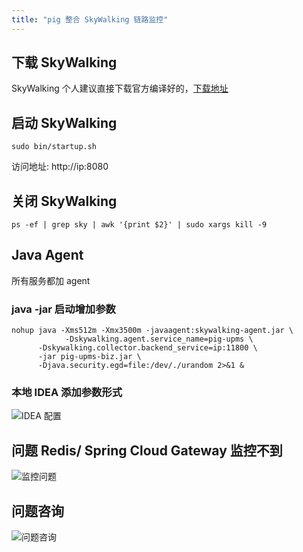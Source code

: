 ```yaml
---
title: "pig 整合 SkyWalking 链路监控"
---
```


## 下载 SkyWalking

SkyWalking 个人建议直接下载官方编译好的，[下载地址](http://skywalking.apache.org/downloads/)

## 启动 SkyWalking

```shell
sudo bin/startup.sh
```

访问地址: http://ip:8080

## 关闭 SkyWalking

```shell
ps -ef | grep sky | awk '{print $2}' | sudo xargs kill -9
```

## Java Agent

所有服务都加 agent

### java -jar 启动增加参数

```shell
nohup java -Xms512m -Xmx3500m -javaagent:skywalking-agent.jar \
			-Dskywalking.agent.service_name=pig-upms \
      -Dskywalking.collector.backend_service=ip:11800 \
      -jar pig-upms-biz.jar \
      -Djava.security.egd=file:/dev/./urandom 2>&1 &
```

### 本地 IDEA 添加参数形式

![IDEA 配置](/images/1599470275127-f41885b1-eb26-4512-9a20-528630234da1.png)

## 问题 Redis/ Spring Cloud Gateway 监控不到

![监控问题](/images/1599470275202-57509b4d-d1ff-47bf-9c3a-41648ab88ff2.png)

## 问题咨询

![问题咨询](/images/1662563973685-c22e9831-db66-42b5-973f-886d25d1e0e7.gif)

